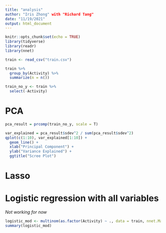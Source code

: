 ```yaml
---
title: "analysis"
author: "Iris Zhong" with "Richard Tang"
date: "11/19/2021"
output: html_document
---
```


```r
knitr::opts_chunk$set(echo = TRUE)
library(tidyverse)
library(readr)
library(nnet)
```

```r
train <- read_csv("train.csv")
```

```r
train %>%
  group_by(Activity) %>%
  summarize(n = n())
```


```r
train_no_y <- train %>%
  select(-Activity)
```

# PCA

```r
pca_result = prcomp(train_no_y, scale = T)
```

```r
var_explained = pca_result$sdev^2 / sum(pca_result$sdev^2)
qplot(c(1:10), var_explained[1:10]) + 
  geom_line() + 
  xlab("Principal Component") + 
  ylab("Variance Explained") +
  ggtitle("Scree Plot")
```


# Lasso




# Logistic regression with all variables
*Not working for now*

```r
logistic_mod <- multinom(as.factor(Activity) ~ ., data = train, nnet.MaxNWts=10000)
summary(logistic_mod)
```

